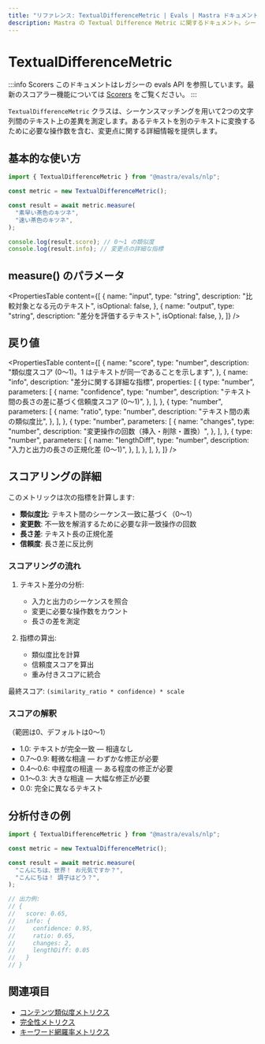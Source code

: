 ```yaml
---
title: "リファレンス: TextualDifferenceMetric | Evals | Mastra ドキュメント"
description: Mastra の Textual Difference Metric に関するドキュメント。シーケンス照合により、文字列間のテキストの差異を測定します。
---
```


# TextualDifferenceMetric

:::info Scorers
このドキュメントはレガシーの evals API を参照しています。最新のスコアラー機能については [Scorers](/docs/scorers/overview) をご覧ください。
:::

`TextualDifferenceMetric` クラスは、シーケンスマッチングを用いて2つの文字列間のテキスト上の差異を測定します。あるテキストを別のテキストに変換するために必要な操作数を含む、変更点に関する詳細情報を提供します。

## 基本的な使い方

```typescript
import { TextualDifferenceMetric } from "@mastra/evals/nlp";

const metric = new TextualDifferenceMetric();

const result = await metric.measure(
  "素早い茶色のキツネ",
  "速い茶色のキツネ",
);

console.log(result.score); // 0〜1 の類似度
console.log(result.info); // 変更点の詳細な指標
```


## measure() のパラメータ

<PropertiesTable
  content={[
    {
      name: "input",
      type: "string",
      description: "比較対象となる元のテキスト",
      isOptional: false,
    },
    {
      name: "output",
      type: "string",
      description: "差分を評価するテキスト",
      isOptional: false,
    },
  ]}
/>

## 戻り値

<PropertiesTable
  content={[
    {
      name: "score",
      type: "number",
      description: "類似度スコア (0〜1)。1 はテキストが同一であることを示します",
    },
    {
      name: "info",
      description: "差分に関する詳細な指標",
      properties: [
        {
          type: "number",
          parameters: [
            {
              name: "confidence",
              type: "number",
              description:
                "テキスト間の長さの差に基づく信頼度スコア (0〜1)",
            },
          ],
        },
        {
          type: "number",
          parameters: [
            {
              name: "ratio",
              type: "number",
              description: "テキスト間の素の類似度比",
            },
          ],
        },
        {
          type: "number",
          parameters: [
            {
              name: "changes",
              type: "number",
              description:
                "変更操作の回数（挿入・削除・置換）",
            },
          ],
        },
        {
          type: "number",
          parameters: [
            {
              name: "lengthDiff",
              type: "number",
              description:
                "入力と出力の長さの正規化差 (0〜1)",
            },
          ],
        },
      ],
    },
  ]}
/>

## スコアリングの詳細

このメトリックは次の指標を計算します:

- **類似度比**: テキスト間のシーケンス一致に基づく（0～1）
- **変更数**: 不一致を解消するために必要な非一致操作の回数
- **長さ差**: テキスト長の正規化差
- **信頼度**: 長さ差に反比例

### スコアリングの流れ

1. テキスト差分の分析:
   - 入力と出力のシーケンスを照合
   - 変更に必要な操作数をカウント
   - 長さの差を測定

2. 指標の算出:
   - 類似度比を計算
   - 信頼度スコアを算出
   - 重み付きスコアに統合

最終スコア: `(similarity_ratio * confidence) * scale`

### スコアの解釈

（範囲は0、デフォルトは0〜1）

- 1.0: テキストが完全一致 — 相違なし
- 0.7〜0.9: 軽微な相違 — わずかな修正が必要
- 0.4〜0.6: 中程度の相違 — ある程度の修正が必要
- 0.1〜0.3: 大きな相違 — 大幅な修正が必要
- 0.0: 完全に異なるテキスト

## 分析付きの例

```typescript
import { TextualDifferenceMetric } from "@mastra/evals/nlp";

const metric = new TextualDifferenceMetric();

const result = await metric.measure(
  "こんにちは、世界！ お元気ですか？",
  "こんにちは！ 調子はどう？",
);

// 出力例:
// {
//   score: 0.65,
//   info: {
//     confidence: 0.95,
//     ratio: 0.65,
//     changes: 2,
//     lengthDiff: 0.05
//   }
// }
```


## 関連項目

- [コンテンツ類似度メトリクス](./content-similarity)
- [完全性メトリクス](./completeness)
- [キーワード網羅率メトリクス](./keyword-coverage)